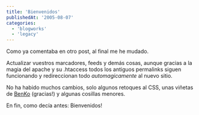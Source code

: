 ```yaml
---
title: 'Bienvenidos'
publishedAt: '2005-08-07'
categories:
  - 'blogworks'
  - 'legacy'
---
```


Como ya comentaba en otro post, al final me he mudado.

Actualizar vuestros marcadores, feeds y demás cosas, aunque gracias a la magia del apache y su .htaccess todos los antiguos permalinks siguen funcionando y redireccionan todo _automagicamente_ al nuevo sitio.

No ha habido muchos cambios, solo algunos retoques al CSS, unas viñetas de [BenKo](http://cafeina.ladybenko.net/) (gracias!) y algunas cosillas menores.

En fin, como decía antes: Bienvenidos!
